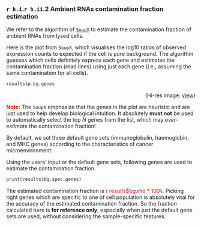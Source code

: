 
### `r h.i`.`r h.ii`.2 Ambient RNAs contamination fraction estimation

We refer to the algorithm of [`SoupX`](https://github.com/constantAmateur/SoupX) 
to estimate the contamination fraction of ambient RNAs from lysed cells.

Here is the plot from `SoupX`, which visualises the log10 ratios of observed expression counts to expected 
if the cell is pure background. The algorithm guesses which cells definitely express each gene and
estimates the contamination fraction (read lines) using just each gene (i.e., assuming the same contamination for all cells).

```r
results$p.bg.genes
```
<p align="right">(Hi-res image: <a href="./figures/bg.genes.soupX.png">view</a>)</p>


<span style="color:red">**Note:**</span> The `SoupX` emphasize that the genes 
in the plot are heuristic and are just used to help develop biological intuition. 
It absolutely **must not** be used to automatically select the top *N* genes from the list,
which may *over-estimate* the contamination fraction!

By default, we set three default gene sets (immunoglobulin, haemoglobin, and MHC genes) 
according to the characteristics of cancer microenvironment. 

Using the users' input or the default gene sets, following genes are used to eatimate the contamination fraction. 
```r
print(results$bg.spec.genes)
```

The estimated contamination fraction is <span style="color:red">` `r results$bg.rho * 100`% `</span>. 
Picking right genes which are specific to one of cell population is absolutely vital for
the accuracy of the estimated contamination fraction. 
So the fraction calculated here is **for reference only**, especially when 
just the default gene sets are used, without considering the sample-specific features.
